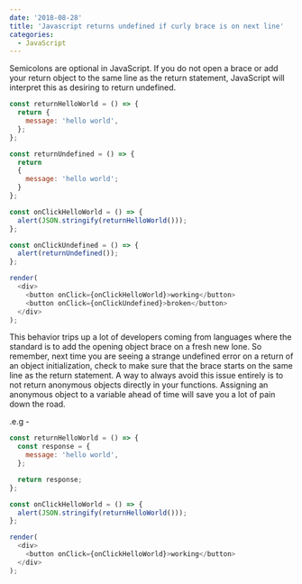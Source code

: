 ```yaml
---
date: '2018-08-28'
title: 'Javascript returns undefined if curly brace is on next line'
categories:
  - JavaScript
---
```


Semicolons are optional in JavaScript. If you do not open a brace
or add your return object to the same line as the return statement,
JavaScript will interpret this as desiring to return undefined.

```js react-live
const returnHelloWorld = () => {
  return {
    message: 'hello world',
  };
};

const returnUndefined = () => {
  return
  {
    message: 'hello world';
  }
};

const onClickHelloWorld = () => {
  alert(JSON.stringify(returnHelloWorld()));
};

const onClickUndefined = () => {
  alert(returnUndefined());
};

render(
  <div>
    <button onClick={onClickHelloWorld}>working</button>
    <button onClick={onClickUndefined}>broken</button>
  </div>
);
```

This behavior trips up a lot of developers coming from languages
where the standard is to add the opening object brace on a 
fresh new lone. So remember, next time you are seeing a strange undefined error on a 
return of an object initialization, check to make sure that the brace starts on 
the same line as the return statement. A way to always avoid this issue  entirely is to 
not return anonymous objects directly in your functions. Assigning an 
anonymous object to a variable ahead of time will save you a lot of pain down the road.

.e.g - 


```js react-live
const returnHelloWorld = () => {
  const response = {
    message: 'hello world',
  };

  return response;
};

const onClickHelloWorld = () => {
  alert(JSON.stringify(returnHelloWorld()));
};

render(
  <div>
    <button onClick={onClickHelloWorld}>working</button>
  </div>
);
```